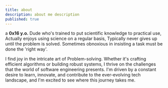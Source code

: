 ```yaml
---
title: about
description: about me description
published: true
---
```


a **0x16 y.o.** Dude who's trained to put scientific knowledge to practical use, Actually enjoys using science on a regular basis, Typically never gives up until the problem is solved. Sometimes obnoxious in insisting a task must be done the 'right way'.

I find joy in the intricate art of Problem-solving.  Whether it's crafting efficient algorithms or building robust systems,  I thrive on the challenges that the world of software engineering presents.  I'm driven by a constant desire to learn, innovate, and contribute to  the ever-evolving tech landscape, and I'm excited to see where this journey  takes me.
